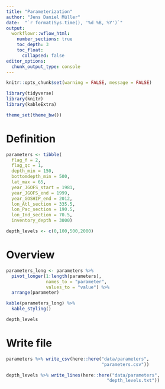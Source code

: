 ```yaml
---
title: "Parameterization"
author: "Jens Daniel Müller"
date:  "`r format(Sys.time(), '%d %B, %Y')`"
output: 
  workflowr::wflow_html:
    number_sections: true
    toc_depth: 3
    toc_float:
      collapsed: false
editor_options:
  chunk_output_type: console
---
```


```r
knitr::opts_chunk$set(warning = FALSE, message = FALSE)
```

```r
library(tidyverse)
library(knitr)
library(kableExtra)
```

```r
theme_set(theme_bw())
```


# Definition

```r

parameters <- tibble(
  flag_f = 2,
  flag_qc = 1,
  depth_min = 150,
  bottomdepth_min = 500,
  lat_max = 65,
  year_JGOFS_start = 1981,
  year_JGOFS_end = 1999,
  year_GOSHIP_end = 2012,
  lon_Atl_section = 335.5,
  lon_Pac_section = 190.5,
  lon_Ind_section = 70.5,
  inventory_depth = 3000)

depth_levels <- c(0,100,500,2000)

```

# Overview

```r

parameters_long <- parameters %>% 
  pivot_longer(1:length(parameters),
               names_to = "parameter",
               values_to = "value") %>% 
  arrange(parameter)

kable(parameters_long) %>%
  kable_styling()

depth_levels

```



# Write file


```r

parameters %>% write_csv(here::here("data/parameters",
                                    "parameters.csv"))

depth_levels %>% write_lines(here::here("data/parameters",
                                      "depth_levels.txt"))

```
